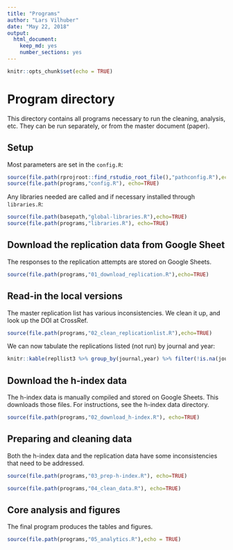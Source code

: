 ```yaml
---
title: "Programs"
author: "Lars Vilhuber"
date: "May 22, 2018"
output: 
  html_document: 
    keep_md: yes
    number_sections: yes
---
```


```r
knitr::opts_chunk$set(echo = TRUE)
```
# Program directory
This directory contains all programs necessary to run the cleaning, analysis, etc. They can be run separately, or from the master document (paper). 

## Setup
Most parameters are set in the `config.R`:
```r
source(file.path(rprojroot::find_rstudio_root_file(),"pathconfig.R"),echo=TRUE)
source(file.path(programs,"config.R"), echo=TRUE)
```

Any libraries needed are called and if necessary installed through `libraries.R`:

```r
source(file.path(basepath,"global-libraries.R"),echo=TRUE)
source(file.path(programs,"libraries.R"), echo=TRUE)
```



## Download the replication data from Google Sheet
The responses to the replication attempts are stored on Google Sheets. 
```r
source(file.path(programs,"01_download_replication.R"),echo=TRUE)
```

## Read-in the local versions
The master replication list has various inconsistencies. We clean it up, and look up the DOI at CrossRef.
```r
source(file.path(programs,"02_clean_replicationlist.R"),echo=TRUE)
```
We can now tabulate the replications listed (not run) by journal and year:
```r
knitr::kable(repllist3 %>% group_by(journal,year) %>% filter(!is.na(journal)) %>% summarize(n=n()) %>% spread(year,n))
```








## Download the h-index data
The h-index data is manually compiled and stored on Google Sheets. This downloads those files. For instructions, see the h-index data directory. 
```r
source(file.path(programs,"02_download_h-index.R"), echo=TRUE)
```

## Preparing and cleaning data
Both the h-index data and the replication data have some inconsistencies that need to be addressed.
```r
source(file.path(programs,"03_prep-h-index.R"), echo=TRUE)
```

```r
source(file.path(programs,"04_clean_data.R"), echo=TRUE)
```

## Core analysis and figures
The final program produces the tables and figures. 

```r
source(file.path(programs,"05_analytics.R"),echo = TRUE)
```
